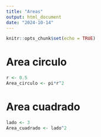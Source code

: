 ```yaml
---
title: "Areas"
output: html_document
date: "2024-10-14"
---
```


```r
knitr::opts_chunk$set(echo = TRUE)
```

# Area circulo

```r
r <- 0.5
Area_circulo <- pi*r^2
```

# Area cuadrado

```r
lado <- 3
Area_cuadrado <- lado^2
```
